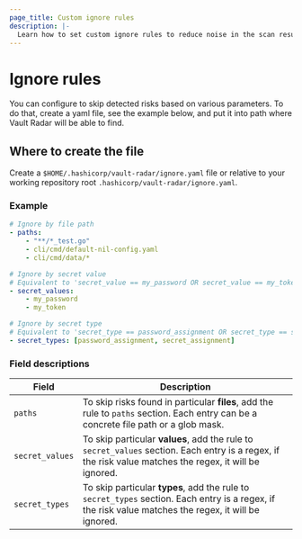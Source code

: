 ```yaml
---
page_title: Custom ignore rules
description: |-
  Learn how to set custom ignore rules to reduce noise in the scan result.
---
```


# Ignore rules

You can configure to skip detected risks based on various parameters. To do
that, create a yaml file, see the example below, and put it into path where
Vault Radar will be able to find. 

## Where to create the file

Create a `$HOME/.hashicorp/vault-radar/ignore.yaml` file or relative to your working repository root `.hashicorp/vault-radar/ignore.yaml`.

### Example

```yaml
# Ignore by file path
- paths:
    - "**/*_test.go"
    - cli/cmd/default-nil-config.yaml
    - cli/cmd/data/*

# Ignore by secret value
# Equivalent to 'secret_value == my_password OR secret_value == my_token'
- secret_values:
    - my_password
    - my_token

# Ignore by secret type
# Equivalent to 'secret_type == password_assignment OR secret_type == secret_assignment'
- secret_types: [password_assignment, secret_assignment]
```

### Field descriptions

| Field         | Description                                                                                                                                             |
| ------------- | ------------------------------------------------------------------------------------------------------------------------------------------------------- |
| `paths`         | To skip risks found in particular **files**, add the rule to `paths` section. Each entry can be a concrete file path or a glob mask.                    |
| `secret_values` | To skip particular **values**, add the rule to `secret_values` section. Each entry is a regex, if the risk value matches the regex, it will be ignored. |
| `secret_types`  | To skip particular **types**, add the rule to `secret_types` section. Each entry is a regex, if the risk value matches the regex, it will be ignored.   |

